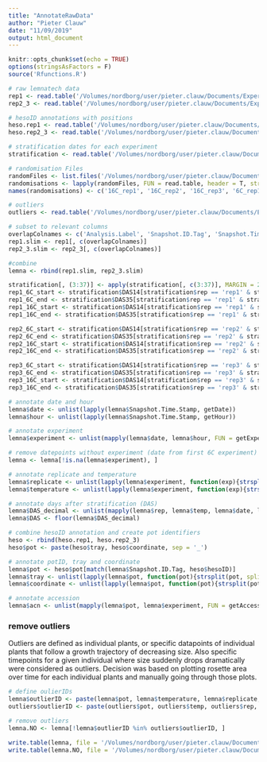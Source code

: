 ```yaml
---
title: "AnnotateRawData"
author: "Pieter Clauw"
date: "11/09/2019"
output: html_document
---
```


```r
knitr::opts_chunk$set(echo = TRUE)
options(stringsAsFactors = F)
source('Rfunctions.R')
```

```r
# raw lemnatech data
rep1 <- read.table('/Volumes/nordborg/user/pieter.clauw/Documents/Experiments/UltimateQandD/Data/Growth/RawData/Pieter_SepttoDez_2017_RawData.csv', header = T, sep = ';')
rep2_3 <- read.table('/Volumes/nordborg/user/pieter.clauw/Documents/Experiments/UltimateQandD/Data/Growth/RawData/LemnaTecResults_16v62018_2017Analysis.csv', header = T, sep = ';')

# hesoID annotations with positions
heso.rep1 <- read.table('/Volumes/nordborg/user/pieter.clauw/Documents/Experiments/UltimateQandD/Data/Growth/RawData/hesoAnnotations_SepttoDez_2017.txt', header = T, sep = '\t')
heso.rep2_3 <- read.table('/Volumes/nordborg/user/pieter.clauw/Documents/Experiments/UltimateQandD/Data/Growth/RawData/hesoAnnotations_MartoJune_2018_correct.txt', header = T, sep = '\t')

# stratification dates for each experiment
stratification <- read.table('/Volumes/nordborg/user/pieter.clauw/Documents/Experiments/UltimateQandD/Setup/stratification_dates.txt', header = T)

# randomisation Files
randomFiles <- list.files('/Volumes/nordborg/user/pieter.clauw/Documents/Experiments/UltimateQandD/Setup/GrowthChamber/', pattern = 'chamberRandomisation_.*_rep', full.names = T)
randomisations <- lapply(randomFiles, FUN = read.table, header = T, stringsAsFactors = F)
names(randomisations) <- c('16C_rep1', '16C_rep2', '16C_rep3', '6C_rep1', '6C_rep2', '6C_rep3')

# outliers
outliers <- read.table('/Volumes/nordborg/user/pieter.clauw/Documents/Experiments/UltimateQandD/Data/Growth/RawData/outlierList_allREps.txt', head = T)
```

```r
# subset to relevant columns
overlapColnames <- c('Analysis.Label', 'Snapshot.ID.Tag', 'Snapshot.Time.Stamp', 'Area')
rep1.slim <- rep1[, c(overlapColnames)]
rep2_3.slim <- rep2_3[, c(overlapColnames)]

#combine
lemna <- rbind(rep1.slim, rep2_3.slim)
```

```r
stratification[, (3:37)] <- apply(stratification[, c(3:37)], MARGIN = 2, function(x){as.POSIXlt(as.character(x), format = '%d.%m.%y')})
rep1_6C_start <- stratification$DAS14[stratification$rep == 'rep1' & stratification$temp == '6C']
rep1_6C_end <- stratification$DAS35[stratification$rep == 'rep1' & stratification$temp == '6C']
rep1_16C_start <- stratification$DAS14[stratification$rep == 'rep1' & stratification$temp == '16C']
rep1_16C_end <- stratification$DAS35[stratification$rep == 'rep1' & stratification$temp == '16C']

rep2_6C_start <- stratification$DAS14[stratification$rep == 'rep2' & stratification$temp == '6C']
rep2_6C_end <- stratification$DAS35[stratification$rep == 'rep2' & stratification$temp == '6C']
rep2_16C_start <- stratification$DAS14[stratification$rep == 'rep2' & stratification$temp == '16C']
rep2_16C_end <- stratification$DAS35[stratification$rep == 'rep2' & stratification$temp == '16C']

rep3_6C_start <- stratification$DAS14[stratification$rep == 'rep3' & stratification$temp == '6C']
rep3_6C_end <- stratification$DAS35[stratification$rep == 'rep3' & stratification$temp == '6C']
rep3_16C_start <- stratification$DAS14[stratification$rep == 'rep3' & stratification$temp == '16C']
rep3_16C_end <- stratification$DAS35[stratification$rep == 'rep3' & stratification$temp == '16C']


```


```r
# annotate date and hour
lemna$date <- unlist(lapply(lemna$Snapshot.Time.Stamp, getDate))
lemna$hour <- unlist(lapply(lemna$Snapshot.Time.Stamp, getHour))

# annotate experiment
lemna$experiment <- unlist(mapply(lemna$date, lemna$hour, FUN = getExperiment))

# remove datepoints without experiment (date from first 6C experiment)
lemna <- lemna[!is.na(lemna$experiment), ]

# annotate replicate and temperature
lemna$replicate <- unlist(lapply(lemna$experiment, function(exp){strsplit(exp, split = '_')[[1]][2]}))
lemna$temperature <- unlist(lapply(lemna$experiment, function(exp){strsplit(exp, split = '_')[[1]][1]}))

# annotate days after stratification (DAS)
lemna$DAS_decimal <- unlist(mapply(lemna$rep, lemna$temp, lemna$date, lemna$hour, FUN = getDAS.decimal))
lemna$DAS <- floor(lemna$DAS_decimal)

# combine hesoID annotation and create pot identifiers
heso <- rbind(heso.rep1, heso.rep2_3)
heso$pot <- paste(heso$tray, heso$coordinate, sep = '_')

# annotate potID, tray and coordinate
lemna$pot <- heso$pot[match(lemna$Snapshot.ID.Tag, heso$hesoID)]
lemna$tray <- unlist(lapply(lemna$pot, function(pot){strsplit(pot, split = '_')[[1]][1]}))
lemna$coordinate <- unlist(lapply(lemna$pot, function(pot){strsplit(pot, split = '_')[[1]][2]}))

# annotate accession
lemna$acn <- unlist(mapply(lemna$pot, lemna$experiment, FUN = getAccession))
```


### remove outliers
Outliers are defined as individual plants, or specific datapoints of individual plants that follow a growth trajectory of decreasing size.
Also specific timepoints for a given individual where size suddenly drops dramatically were considered as outliers.
Decision was based on plotting rosette area over time for each individual plants and manually going through those plots.
```r
# define oulierIDs
lemna$outlierID <- paste(lemna$pot, lemna$temperature, lemna$replicate, lemna$DAS, sep = '_')
outliers$outlierID <- paste(outliers$pot, outliers$temp, outliers$rep, outliers$DAS, sep = '_')

# remove outliers
lemna.NO <- lemna[!lemna$outlierID %in% outliers$outlierID, ]
```



```r
write.table(lemna, file = '/Volumes/nordborg/user/pieter.clauw/Documents/Experiments/UltimateQandD/Data/Growth/rawdata_combined_annotation.txt', quote = F, row.names = F, sep = '\t')
write.table(lemna.NO, file = '/Volumes/nordborg/user/pieter.clauw/Documents/Experiments/UltimateQandD/Data/Growth/rawdata_combined_annotation_NO.txt', quote = F, row.names = F, sep = '\t')
```




